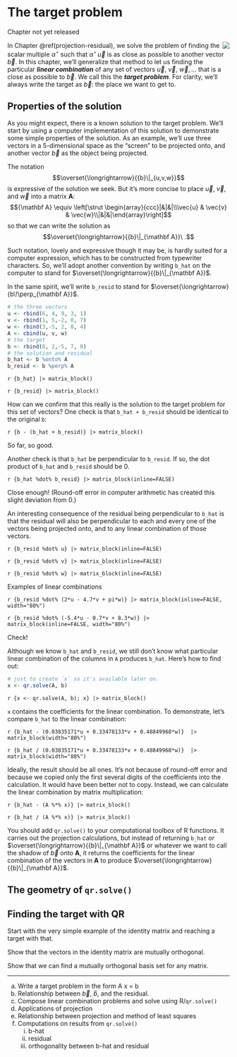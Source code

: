 # The target problem {#target-problem}


::: {.underconstruction}
Chapter not yet released
:::

<div style="float:right;">[![](www/icons/edit.png)](https://github.com/ProjectMOSAIC/MOSAIC-Calculus/blob/main/Block-5/B5-target-problem.Rmd)</div>

In Chapter \@ref(projection-residual), we solve the problem of finding the scalar multiple $\alpha^\star$ such that $\alpha^\star\, \vec{u}$ is as close as possible to another vector $\vec{b}$. In this chapter, we'll generalize that method to let us finding the particular ***linear combination*** of any set of vectors $\vec{u}$, $\vec{v}$, $\vec{w}, \ldots$ that is a close as possible to $\vec{b}$. We call this the ***target problem***. For clarity, we'll always write the target as $\vec{b}$: the place we want to get to.

## Properties of the solution

As you might expect, there is a known solution to the target problem. We'll start by using a computer implementation of this solution to demonstrate some simple properties of the solution. As an example, we'll use three vectors in a 5-dimensional space as the "screen" to be projected onto, and another vector $\vec{b}$ as the object being projected. 

The notation $$\overset{\longrightarrow}{{b}\|_{u,v,w}}$$ is expressive of the solution we seek. But it's more concise to place $\vec{u}$, $\vec{v}$, and $\vec{w}$ into a matrix ${\mathbf A}$:
$${\mathbf A} \equiv \left[\strut \begin{array}{ccc}|&|&|\\\vec{u} & \vec{v} & \vec{w}\\|&|&|\end{array}\right]$$ so that we can write the solution as 
$$\overset{\longrightarrow}{{b}\|_{\mathbf A}}\ .$$

Such notation, lovely and expressive though it may be, is hardly suited for a computer expression, which has to be constructed from typewriter characters. So, we'll adopt another convention by writing `b_hat` on the computer to stand for $\overset{\longrightarrow}{{b}\|_{\mathbf A}}$. 

In the same spirit, we'll write `b_resid` to stand for $\overset{\longrightarrow}{b\!\perp_{\mathbf A}}$.

```r
# the three vectors
u <- rbind(6, 4, 9, 3, 1)
v <- rbind(1, 5,-2, 0, 7)
w <- rbind(3,-5, 2, 8, 4)
A <- cbind(u, v, w)
# the target
b <- rbind(8, 2,-5, 7, 0)
# the solution and residual
b_hat <- b %onto% A
b_resid <- b %perp% A
```


`r {b_hat} |> matrix_block()`

`r {b_resid} |> matrix_block()`

How can we confirm that this really is the solution to the target problem for this set of vectors? One check is that `b_hat + b_resid` should be identical to the original `b`:

`r {b - (b_hat + b_resid)} |> matrix_block()`

So far, so good.

Another check is that `b_hat` be perpendicular to `b_resid`. If so, the dot product of `b_hat` and `b_resid` should be 0.

`r {b_hat %dot% b_resid} |> matrix_block(inline=FALSE)`

Close enough! (Round-off error in computer arithmetic has created this slight deviation from 0.)

An interesting consequence of the residual being perpendicular to `b_hat` is that the residual will also be perpendicular to each and every one of the vectors being projected onto, and to any linear combination of those vectors.

`r {b_resid %dot% u} |> matrix_block(inline=FALSE)`

`r {b_resid %dot% v} |> matrix_block(inline=FALSE)`

`r {b_resid %dot% w} |> matrix_block(inline=FALSE)`

Examples of linear combinations

`r {b_resid %dot% (2*u - 4.7*v + pi*w)} |> matrix_block(inline=FALSE, width="80%")`

`r {b_resid %dot% (-5.4*u - 0.7*v + 8.3*w)} |> matrix_block(inline=FALSE, width="80%")`

Check!

Although we know `b_hat` and `b_resid`, we still don't know what particular linear combination of the columns in `A` produces `b_hat`. Here's how to find out:

```r
# just to create `x` so it's available later on.
x <- qr.solve(A, b)
```

`r {x <- qr.solve(A, b); x} |> matrix_block()`

`x` contains the coefficients for the linear combination. To demonstrate, let's compare `b_hat` to the linear combination:

`r {b_hat - (0.03835171*u + 0.33478133*v + 0.48849968*w)}  |> matrix_block(width="80%")`

`r {b_hat / (0.03835171*u + 0.33478133*v + 0.48849968*w)}  |> matrix_block(width="80%")`

Ideally, the result should be all ones. It's not because of round-off error and because we copied only the first several digits of the coefficients into the calculation. It would have been better not to copy. Instead, we can calculate the linear combination by matrix multiplication:

`r {b_hat - (A %*% x)} |> matrix_block()`

`r {b_hat / (A %*% x)} |> matrix_block()`


::: {.takenote data-latex=""}
You should add `qr.solve()` to your computational toolbox of R functions. It carries out the projection calculations, but instead of returning `b_hat` or $\overset{\longrightarrow}{{b}\|_{\mathbf A}}$ or whatever we want to call the shadow of $\vec{b}$ onto ${\mathbf A}$, it returns the coefficients for the linear combination of the vectors in ${\mathbf A}$ to produce $\overset{\longrightarrow}{{b}\|_{\mathbf A}}$.
:::

## The geometry of `qr.solve()`




## Finding the target with QR 

Start with the very simple example of the identity matrix and reaching a target with that.

Show that the vectors in the identity matrix are mutually orthogonal.

Show that we can find a mutually orthogonal basis set for any matrix.




-----

a. Write a target problem in the form A x = b
b. Relationship between $\vec{b}$, $\hat{b}$, and the residual.
c. Compose linear combination problems and solve using R/`qr.solve()`
d. Applications of projection
e. Relationship between projection and method of least squares
f. Computations on results from `qr.solve()`
    i. b-hat
    ii. residual
    iii. orthogonality between b-hat and residual
